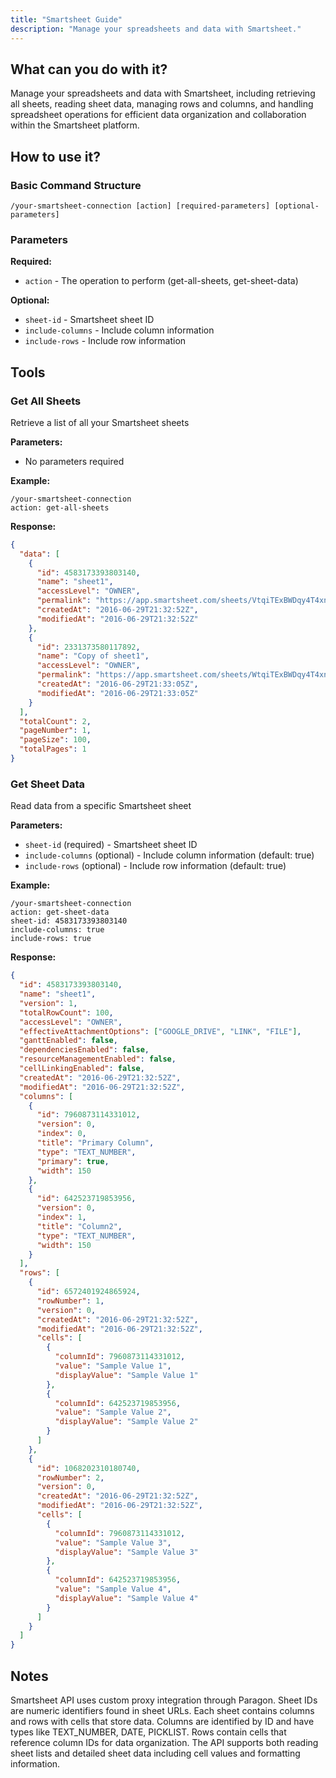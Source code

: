 ```yaml
---
title: "Smartsheet Guide"
description: "Manage your spreadsheets and data with Smartsheet."
---
```


## What can you do with it?

Manage your spreadsheets and data with Smartsheet, including retrieving all sheets, reading sheet data, managing rows and columns, and handling spreadsheet operations for efficient data organization and collaboration within the Smartsheet platform.

## How to use it?

### Basic Command Structure
```
/your-smartsheet-connection [action] [required-parameters] [optional-parameters]
```

### Parameters

**Required:**

- `action` - The operation to perform (get-all-sheets, get-sheet-data)

**Optional:**

- `sheet-id` - Smartsheet sheet ID
- `include-columns` - Include column information
- `include-rows` - Include row information

## Tools

### Get All Sheets
Retrieve a list of all your Smartsheet sheets

**Parameters:**
- No parameters required

**Example:**
```
/your-smartsheet-connection
action: get-all-sheets
```

**Response:**
```json
{
  "data": [
    {
      "id": 4583173393803140,
      "name": "sheet1",
      "accessLevel": "OWNER",
      "permalink": "https://app.smartsheet.com/sheets/VtqiTExBWDqy4T4xncrHqhQ",
      "createdAt": "2016-06-29T21:32:52Z",
      "modifiedAt": "2016-06-29T21:32:52Z"
    },
    {
      "id": 2331373580117892,
      "name": "Copy of sheet1",
      "accessLevel": "OWNER",
      "permalink": "https://app.smartsheet.com/sheets/WtqiTExBWDqy4T4xncrHqhQ",
      "createdAt": "2016-06-29T21:33:05Z",
      "modifiedAt": "2016-06-29T21:33:05Z"
    }
  ],
  "totalCount": 2,
  "pageNumber": 1,
  "pageSize": 100,
  "totalPages": 1
}
```

### Get Sheet Data
Read data from a specific Smartsheet sheet

**Parameters:**
- `sheet-id` (required) - Smartsheet sheet ID
- `include-columns` (optional) - Include column information (default: true)
- `include-rows` (optional) - Include row information (default: true)

**Example:**
```
/your-smartsheet-connection
action: get-sheet-data
sheet-id: 4583173393803140
include-columns: true
include-rows: true
```

**Response:**
```json
{
  "id": 4583173393803140,
  "name": "sheet1",
  "version": 1,
  "totalRowCount": 100,
  "accessLevel": "OWNER",
  "effectiveAttachmentOptions": ["GOOGLE_DRIVE", "LINK", "FILE"],
  "ganttEnabled": false,
  "dependenciesEnabled": false,
  "resourceManagementEnabled": false,
  "cellLinkingEnabled": false,
  "createdAt": "2016-06-29T21:32:52Z",
  "modifiedAt": "2016-06-29T21:32:52Z",
  "columns": [
    {
      "id": 7960873114331012,
      "version": 0,
      "index": 0,
      "title": "Primary Column",
      "type": "TEXT_NUMBER",
      "primary": true,
      "width": 150
    },
    {
      "id": 642523719853956,
      "version": 0,
      "index": 1,
      "title": "Column2",
      "type": "TEXT_NUMBER",
      "width": 150
    }
  ],
  "rows": [
    {
      "id": 6572401924865924,
      "rowNumber": 1,
      "version": 0,
      "createdAt": "2016-06-29T21:32:52Z",
      "modifiedAt": "2016-06-29T21:32:52Z",
      "cells": [
        {
          "columnId": 7960873114331012,
          "value": "Sample Value 1",
          "displayValue": "Sample Value 1"
        },
        {
          "columnId": 642523719853956,
          "value": "Sample Value 2",
          "displayValue": "Sample Value 2"
        }
      ]
    },
    {
      "id": 1068202310180740,
      "rowNumber": 2,
      "version": 0,
      "createdAt": "2016-06-29T21:32:52Z",
      "modifiedAt": "2016-06-29T21:32:52Z",
      "cells": [
        {
          "columnId": 7960873114331012,
          "value": "Sample Value 3",
          "displayValue": "Sample Value 3"
        },
        {
          "columnId": 642523719853956,
          "value": "Sample Value 4",
          "displayValue": "Sample Value 4"
        }
      ]
    }
  ]
}
```

## Notes

Smartsheet API uses custom proxy integration through Paragon. Sheet IDs are numeric identifiers found in sheet URLs. Each sheet contains columns and rows with cells that store data. Columns are identified by ID and have types like TEXT_NUMBER, DATE, PICKLIST. Rows contain cells that reference column IDs for data organization. The API supports both reading sheet lists and detailed sheet data including cell values and formatting information. 